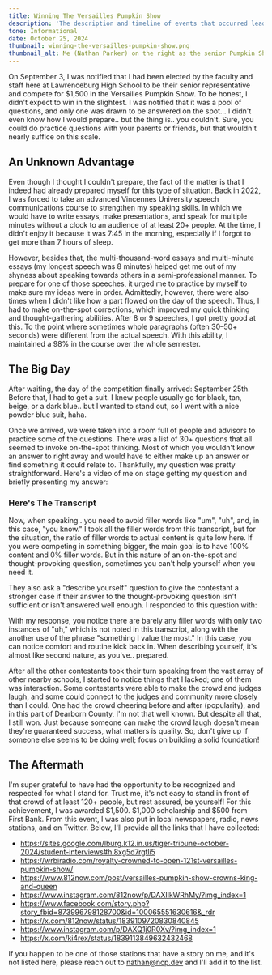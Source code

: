 ```yaml
---
title: Winning The Versailles Pumpkin Show
description: 'The description and timeline of events that occurred leading up to Nathan Parker winning the Versailles Pumpkin Show for $1,500.'
tone: Informational
date: October 25, 2024
thumbnail: winning-the-versailles-pumpkin-show.png
thumbnail_alt: Me (Nathan Parker) on the right as the senior Pumpkin Show King, and Queen Ellie Lauber.
---
```



On September 3, I was notified that I had been elected by the faculty and staff here at Lawrenceburg High School to be their senior representative and compete for $1,500 in the Versailles Pumpkin Show. To be honest, I didn't expect to win in the slightest. I was notified that it was a pool of questions, and only one was drawn to be answered on the spot... I didn't even know how I would prepare.. but the thing is.. you couldn't. Sure, you could do practice questions with your parents or friends, but that wouldn't nearly suffice on this scale.

## An Unknown Advantage
Even though I thought I couldn't prepare, the fact of the matter is that I indeed had already prepared myself for this type of situation. Back in 2022, I was forced to take an advanced Vincennes University speech communications course to strengthen my speaking skills. In which we would have to write essays, make presentations, and speak for multiple minutes without a clock to an audience of at least 20+ people. At the time, I didn't enjoy it because it was 7:45 in the morning, especially if I forgot to get more than 7 hours of sleep.

However, besides that, the multi-thousand-word essays and multi-minute essays (my longest speech was 8 minutes) helped get me out of my shyness about speaking towards others in a semi-professional manner. To prepare for one of those speeches, it urged me to practice by myself to make sure my ideas were in order. Admittedly, however, there were also times when I didn't like how a part flowed on the day of the speech. Thus, I had to make on-the-spot corrections, which improved my quick thinking and thought-gathering abilities. After 8 or 9 speeches, I got pretty good at this. To the point where sometimes whole paragraphs (often 30–50+ seconds) were different from the actual speech. With this ability, I maintained a 98% in the course over the whole semester.

## The Big Day
After waiting, the day of the competition finally arrived: September 25th. Before that, I had to get a suit. I knew people usually go for black, tan, beige, or a dark blue.. but I wanted to stand out, so I went with a nice powder blue suit, haha.

Once we arrived, we were taken into a room full of people and advisors to practice some of the questions. There was a list of 30+ questions that all seemed to invoke on-the-spot thinking. Most of which you wouldn't know an answer to right away and would have to either make up an answer or find something it could relate to. Thankfully, my question was pretty straightforward. Here's a video of me on stage getting my question and briefly presenting my answer: 

<Embed>
	<YouTube 
		id="_pRimSqX8Oc" 
		title="2024 Versailles Pumpkin Show Question" 
		params="" 
		posterQuality="max"
	/>
</Embed>

### Here's The Transcript
<Quote quote="What can be done to help the youth of today succeed?" by="Versailles Pumpkin Show Advisor" />
<Quote by="Nathan Parker" quote="You know, the most important thing I see [and wish] I had when I was younger was to have organization ... At my school (Lawrenceburg), we have pathways of success, so we have all these different things we can do ... I'm a computer programmer ... I had all these courses laid out for me; it was pretty straightforward. I had an idea — a thing I wanted to do. And thankfully, I was able to do that through my school. I think organization is a key point of that—something to put your foot in the door and start running. Because that's what I value most." />

Now, when speaking.. you need to avoid filler words like "um", "uh", and, in this case, "you know." I took all the filler words from this transcript, but for the situation, the ratio of filler words to actual content is quite low here. If you were competing in something bigger, the main goal is to have 100% content and 0% filler words. But in this nature of an on-the-spot and thought-provoking question, sometimes you can't help yourself when you need it. 

They also ask a "describe yourself" question to give the contestant a stronger case if their answer to the thought-provoking question isn't sufficient or isn't answered well enough. I responded to this question with:

<Quote quote="I'm Nathan Parker, a member of my Technology club at Ivy Tech, so I do a lot of technology within the community, I help build computers, and solve issues with students' Chromebooks at the IT Helpdesk. I attend to the staff and students, all things technology. Something I do in my personal time is I code programs for others online. Completely free and downloadable to use all the code to their hearts' desire. So that's something I really cherish; something that is able to be provided for free is something that I value the most." />

With my response, you notice there are barely any filler words with only two instances of "uh," which is not noted in this transcript, along with the another use of the phrase "something I value the most." In this case, you can notice comfort and routine kick back in. When describing yourself, it's almost like second nature, as you've.. prepared.

After all the other contestants took their turn speaking from the vast array of other nearby schools, I started to notice things that I lacked; one of them was interaction. Some contestants were able to make the crowd and judges laugh, and some could connect to the judges and community more closely than I could. One had the crowd cheering before and after (popularity), and in this part of Dearborn County, I'm not that well known. But despite all that, I still won. Just because someone can make the crowd laugh doesn't mean they're guaranteed success, what matters is quality. So, don't give up if someone else seems to be doing well; focus on building a solid foundation!

## The Aftermath
I'm super grateful to have had the opportunity to be recognized and respected for what I stand for. Trust me, it's not easy to stand in front of that crowd of at least 120+ people, but rest assured, be yourself! For this achievement, I was awarded $1,500. $1,000 scholarship and $500 from First Bank. From this event, I was also put in local newspapers, radio, news stations, and on Twitter. Below, I'll provide all the links that I have collected:

- https://sites.google.com/lburg.k12.in.us/tiger-tribune-october-2024/student-interviews#h.8xg5d7rgtli5
- https://wrbiradio.com/royalty-crowned-to-open-121st-versailles-pumpkin-show/
- https://www.812now.com/post/versailles-pumpkin-show-crowns-king-and-queen
- https://www.instagram.com/812now/p/DAXIlkWRhMy/?img_index=1
- https://www.facebook.com/story.php?story_fbid=873996798128700&id=100065551630616&_rdr
- https://x.com/812now/status/1839109720830840845
- https://www.instagram.com/p/DAXQ1j0R0Xv/?img_index=1
- https://x.com/ki4rex/status/1839113849632432468

If you happen to be one of those stations that have a story on me, and it's not listed here, please reach out to nathan@ncp.dev and I'll add it to the list.